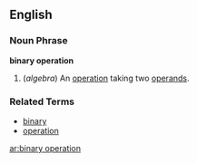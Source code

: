 ==English==

===Noun Phrase===
'''binary operation'''

# (''algebra'') An [[operation]] taking two [[operand]]s.

===Related Terms===
*[[binary]]
*[[operation]]

[[ar:binary operation]]